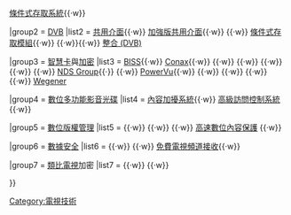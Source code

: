 <noinclude>
{{NoteTA
|G1= Communication
|G2= IT
|1= zh-cn:模拟; zh-hk:模擬; zh-tw:類比;
|2= zh-cn:数字; zh-hk:數碼; zh-tw:數位;
|3= zh:信號; zh-cn:信号; zh-tw:訊號;
|4= zh-cn:兼容; zh-tw:相容;
}}
</noinclude>{{Navbox
|name = 广播加密
|title = {{le|廣播加密|Television encryption}}與[[數位版權管理]](DRM)

|group1 = [[條件接收]]
|list1  = {{link-en|CableCARD|CableCARD}}{{·w}} [[條件式存取系統]]{{·w}} {{link-en|可更新的安全系統|Renewable security}}

|group2 = [[DVB]]
|list2  = [[共用介面]]{{·w}} [[共用介面|加強版共用介面]]{{·w}} {{link-en|通用加擾運算法|Common Scrambling Algorithm}}{{·w}} [[條件式存取模組]]{{·w}} {{link-en|付費共用介面|DVB-CI}}{{·w}}{{link-en|內容保護與版權管理|DVB-CPCM}}{{·w}} [[整合 (DVB)]]

|group3 = [[智慧卡]]與[[加密]]
|list3  = [[BISS]]{{·w}} [[Conax]]{{·w}} {{link-en|Cryptoworks|Cryptoworks}}{{·w}} {{link-en|Digicipher|Digicipher}}{{·w}} {{link-en|Irdeto AccessIrdeto Access|Irdeto Access}}{{·w}} {{link-en|KeyFly|KeyFly}}{{·w}} {{link-en|Nagravision|Nagravision}}{{·w}} [[NDS集團|NDS Group]]{{·}} {{link-en|VideoGuard|VideoGuard}}{{·w}} [[PowerVu]]{{·w}} {{link-en|Reusable Asset Specification|Reusable Asset Specification}}{{·w}} {{link-en|SECA|Nagra France}}{{·w}} {{link-en|Mediaguard|Mediaguard}}{{·w}} {{link-en|Viaccess|Viaccess}} {{·w}} [[Wegener (television)|Wegener]]

|group4 = [[數位多功能影音光碟]]
|list4  = [[內容加擾系統]]{{·w}} [[AACS|高級訪問控制系統]]{{·w}} {{link-en|BD+|BD+}}

|group5 = [[數位版權管理]]
|list5  = {{link-en|DRM合法域名|Authorized domain}}{{·w}} {{link-en|B-CAS|B-CAS}}{{·w}} {{link-en|廣播標誌|Broadcast flag}}{{·w}} [[高速數位內容保護]] {{·w}} {{link-en|DRM硬體限制|Hardware restrictions}}

|group6 = [[數據安全]]
|list6  = {{link-en|卡片共享|Card sharing}}{{·w}} {{link-en|卡片服務 |Card server}}{{·w}} [[免費電視頻道接收]]{{·w}} {{link-en|盜版解譯|Pirate decryption}}

|group7 = [[類比電視]]加密
|list7  = {{link-en|EuroCrypt|EuroCrypt}}{{·w}} {{link-en|Videocipher|Videocipher}}{{·w}} {{link-en|VideoCrypt|VideoCrypt}}

}}<noinclude>[[Category:電視技術]]</noinclude>